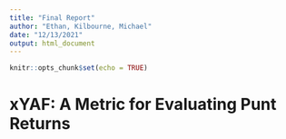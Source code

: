 ```yaml
---
title: "Final Report"
author: "Ethan, Kilbourne, Michael"
date: "12/13/2021"
output: html_document
---
```


```r
knitr::opts_chunk$set(echo = TRUE)
```

# xYAF: A Metric for Evaluating Punt Returns



